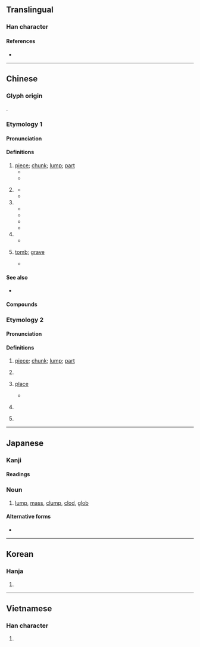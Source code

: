 {{character info/new}}
{{also|凷|块}}
==Translingual==

===Han character===
{{Han char|rn=32|rad=土|as=10|sn=13|four=46113|canj=GHUI|ids=⿰土鬼}}

====References====
* {{Han ref|kx=0235.010|dkj=05319|dj=0472.280|hdz=10464.170|uh=584A|ud=22602|bh=B6F4|bd=46836}}

----

==Chinese==
{{zh-forms|s=块|alt=凷}}

===Glyph origin===
{{Han etym}}
{{Han compound|土|鬼|ls=psc|c1=s|c2=p|t1=earth; dust}}.

===Etymology 1===

====Pronunciation====
{{zh-pron
|m=kuài,er=y
|c=faai3
|h=pfs=khoai
|md=kuái
|mn=khoài
|w=2khue
|ma=y
|dial=1
|mc=y
|oc=y
|cat=n,cl
}}

====Definitions====
{{zh-hanzi}}

# [[piece]]; [[chunk]]; [[lump]]; [[part]]
#* {{zh-x|把 肉 切成 小 塊。|Cut the meat into bite-sized '''pieces'''.}}
#* {{zh-x|它 被 割 成 了 三 塊。|It was cut into three '''parts'''.}}
# {{lb|zh|colloquial}} {{zh-classifier|money|t=[[yuan]]; [[dollar]]; [[buck]]}}
#* {{zh-x|一 塊 錢|a [[yuan]]; a [[dollar]]}}
#* {{zh-x|九 塊 一 毛|9.10 [[yuan]]}}
# {{zh-classifier|piece of something (food, cloth, stone)|t=piece; chunk; slab}}
#* {{zh-x|一 塊 蛋糕|a slice of cake}}
#* {{zh-x|一 塊 木頭|a piece of wood}}
#* {{zh-x|呢{nei1} 塊 木|this piece of wood|C}}
#* {{zh-x|呢{nei1} 塊 肉|this slab of meat|C}}
# {{zh-classifier|areas of land|t=plot; tract; area}}
#* {{zh-x|呢{nei1} 塊 地|this plot of land|C}}
# {{lb|zh|Sichuan|obsolete}} [[tomb]]; [[grave]]
#* {{zh-x|獨 ^滄州 守禦 指揮使 ^姜 ^知-古 卓 旗 占 得 西南 肖 波 塊||CL|ref={{lang|zh|何光遠}}, {{l|zh|《[[s:zh:鑑誡錄|鑑誡錄]]·[[s:zh:鑑誡錄/卷二#鬼傳書|鬼傳書]]》}}}}

====See also====
* {{q|Cantonese}} {{zh-l|嚿}}

====Compounds====
{{zh-der|塊莖|大塊兒|一塊|三窩兩塊|塊頭|一塊肉|一塊兒|卵塊|土塊|壘塊|冰塊|塊然獨處|大塊|塊根|一窩一塊|大煠八塊|大陸板塊|大解八塊|叢塊根|大塊頭|大卸八塊|塊磊|四方塊兒|寢苫枕塊|塊然|大塊文章|方塊舞|磊塊|方塊|方塊字|成團打塊|板塊構造|痞塊|板塊運動|砌塊建築|石塊|瓦塊|株塊|板塊|炒麵塊子|消波塊|枕塊|魔術方塊|血塊|藉草枕塊|風疹塊|酒澆壘塊|累塊積蘇|韓盧逐塊|苫塊|這塊兒|葉塊繁殖}}

===Etymology 2===

====Pronunciation====
{{zh-pron
|md=dó̤i
|mn=xm,zz,tp,kh,tn,yl,mg,hc,tc:tè/qz,lk,sx,km,hc:tèr
|dial=2
|cat=n,cls
}}

====Definitions====
{{zh-hanzi}}

# {{lb|zh|Min}} [[piece]]; [[chunk]]; [[lump]]; [[part]]
# {{lb|zh|Min}} {{zh-classifier|piece of something (food, cloth, stone)|t=piece; chunk; slab}}
# {{lb|zh|Min Dong}} [[place]]
#* {{zh-x|底塊|where|MD|tr=diē-dó̤i}}
# {{lb|zh|Min Dong|colloquial}} {{zh-classifier|money|t=[[yuan]]; [[dollar]]; [[buck]]}}
# {{lb|zh|Min Dong}} {{zh-classifier|places}}

{{zh-cat|Beginning}}

----

==Japanese==

===Kanji===
{{ja-kanji|grade=c|rs=土10}}

====Readings====
{{ja-readings
|goon=け
|kanon=かい
|kun=かたまり-, つちくれ-
}}

===Noun===
{{ja-noun|かたまり}}

# [[lump]], [[mass]], [[clump]], [[clod]], [[glob]]

====Alternative forms====
* {{l|ja|固まり}}

----

==Korean==

===Hanja===
{{ko-hanja|hangeul=괴|mr=koe}}

# {{defn|lang=ko|sort=土10}}

----

==Vietnamese==

===Han character===
{{vi-hantu|[[khối]], [[cỏi]], [[khỏi]], [[hòn]], [[khói]]|rs=土10}}

# {{defn|lang=vi}}